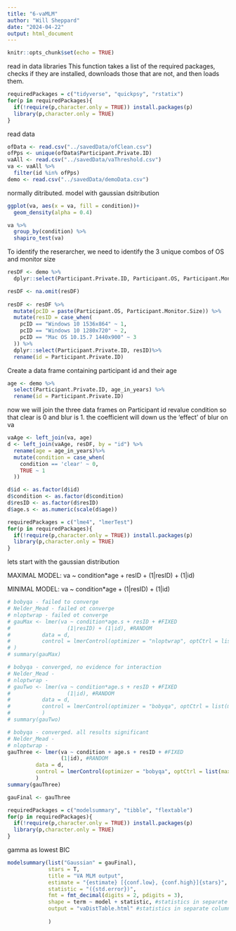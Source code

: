 ```yaml
---
title: "6-vaMLM"
author: "Will Sheppard"
date: "2024-04-22"
output: html_document
---
```


```r
knitr::opts_chunk$set(echo = TRUE)
```

read in data 
libraries
This function takes a list of the required packages, checks if they are installed, downloads those that are not, and then loads them.

```r

requiredPackages = c("tidyverse", "quickpsy", "rstatix")
for(p in requiredPackages){
  if(!require(p,character.only = TRUE)) install.packages(p)
  library(p,character.only = TRUE)
}

```

read data 
```r

ofData <- read.csv("../savedData/ofClean.csv")
ofPps <- unique(ofData$Participant.Private.ID)
vaAll <- read.csv("../savedData/vaThreshold.csv")
va <- vaAll %>%
  filter(id %in% ofPps)
demo <- read.csv("../savedData/demoData.csv")
```

normally ditributed.
model with gaussian dsitribution
```r
ggplot(va, aes(x = va, fill = condition))+
  geom_density(alpha = 0.4)

va %>%
  group_by(condition) %>%
  shapiro_test(va)
```

To identify the reserarcher, we need to identify the 3 unique combos of OS and monitor size
```r

resDF <- demo %>%
  dplyr::select(Participant.Private.ID, Participant.OS, Participant.Monitor.Size) 

resDF <- na.omit(resDF)
  
resDF <- resDF %>%
  mutate(pcID = paste(Participant.OS, Participant.Monitor.Size)) %>%
  mutate(resID = case_when(
    pcID == "Windows 10 1536x864" ~ 1,
    pcID == "Windows 10 1280x720" ~ 2,
    pcID == "Mac OS 10.15.7 1440x900" ~ 3
  )) %>%
  dplyr::select(Participant.Private.ID, resID)%>%
  rename(id = Participant.Private.ID)

```

Create a data frame containing participant id and their age
```r

age <- demo %>%
  select(Participant.Private.ID, age_in_years) %>%
  rename(id = Participant.Private.ID)

```

now we will join the three data frames on Participant id 
revalue condition so that clear is 0 and blur is 1. the coefficient will down us the 'effect' of blur on va
```r

vaAge <- left_join(va, age)
d <- left_join(vaAge, resDF, by = "id") %>%
  rename(age = age_in_years)%>%
  mutate(condition = case_when(
    condition == 'clear' ~ 0,
    TRUE ~ 1
  ))

d$id <- as.factor(d$id)
d$condition <- as.factor(d$condition)
d$resID <- as.factor(d$resID)
d$age.s <- as.numeric(scale(d$age))

```

```r

requiredPackages = c("lme4", "lmerTest")
for(p in requiredPackages){
  if(!require(p,character.only = TRUE)) install.packages(p)
  library(p,character.only = TRUE)
}

```

lets start with the gaussian distribution


MAXIMAL MODEL: va ~ condition*age + resID + (1|resID) + (1|id) 

MINIMAL MODEL: va ~ condition*age + (1|resID) + (1|id)
```r


# bobyqa - failed to converge
# Nelder_Mead - failed ot converge
# nloptwrap - failed ot converge
# gauMax <- lmer(va ~ condition*age.s + resID + #FIXED
#                  (1|resID) + (1|id), #RANDOM
#          data = d,
#          control = lmerControl(optimizer = "nloptwrap", optCtrl = list(maxfun = 10000000))
# )
# summary(gauMax)

# bobyqa - converged, no evidence for interaction
# Nelder_Mead -
# nloptwrap - 
# gauTwo <- lmer(va ~ condition*age.s + resID + #FIXED
#                  (1|id), #RANDOM
#          data = d,
#          control = lmerControl(optimizer = "bobyqa", optCtrl = list(maxfun = 10000000))
#          )
# summary(gauTwo)

# bobyqa - converged. all results significant
# Nelder_Mead - 
# nloptwrap - 
gauThree <- lmer(va ~ condition + age.s + resID + #FIXED
                 (1|id), #RANDOM
         data = d, 
         control = lmerControl(optimizer = "bobyqa", optCtrl = list(maxfun = 10000000))
         )
summary(gauThree)

gauFinal <- gauThree
```

```r

requiredPackages = c("modelsummary", "tibble", "flextable")
for(p in requiredPackages){
  if(!require(p,character.only = TRUE)) install.packages(p)
  library(p,character.only = TRUE)
}

```

gamma as lowest BIC
```r

modelsummary(list("Gaussian" = gauFinal), 
             stars = T, 
             title = "VA MLM output",
             estimate = "{estimate} [{conf.low}, {conf.high}]{stars}",
             statistic = "({std.error})",
             fmt = fmt_decimal(digits = 2, pdigits = 3),
             shape = term ~ model + statistic, #statistics in separate columns
             output = "vaDistTable.html" #statistics in separate columns
             
             )
```